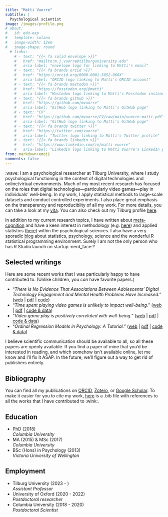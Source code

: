 ```yaml
---
title: "Matti Vuorre"
subtitle: |
  Psychological scientist
image: /images/profile.png
# about:
#   id: edu-exp
#   template: solana
#   image-width: 12em
#   image-shape: round
  # links:
    # - text: "{{< fa solid envelope >}}"
    #   href: "mailto:m.j.vuorre@tilburguniversity.edu"
    #   aria-label: "envelope logo for linking to Matti's email"
    # - text: "{{< fa brands orcid >}}"
    #   href: "https://orcid.org/0000-0001-5052-066X"
    #   aria-label: "ORCID logo linking to Matti's ORCID account"
    # - text: "{{< fa brands mastodon >}}"
    #   href: "https://fosstodon.org/@matti"
    #   aria-label: "Mastodon logo linking to Matti's Fosstodon instance account"
    # - text: "{{< fa brands github >}}"
    #   href: "https://github.com/mvuorre"
    #   aria-label: "GitHub logo linking to Matti's GitHub page"
    # - text: "CV"
    #   href: "https://github.com/mvuorre/CV/raw/main/vuorre-matti.pdf"
    #   aria-label: "GitHub logo linking to Matti's GitHub page"
    # - text: "{{< fa brands twitter >}}"
    #   href: "https://twitter.com/vuorre"
    #   aria-label: "Twitter logo linking to Matti's Twitter profile"
    # - text: "{{< fa brands linkedin >}}"
    #   href: "https://www.linkedin.com/in/matti-vuorre"
    #   aria-label: "LinkedIn logo linking to Matti Vuorre's LinkedIn profile"
from: markdown+emoji
comments: false
---
```


::: {#edu-exp}
:::

:wave: I am a psychological researcher at Tilburg University, where I study psychological functioning in the context of digital technologies and online/virtual environments. Much of my most recent research has focused on the roles that digital technologies---particularly video games---play in individuals' well-being. In my work, I apply statistical methods to large-scale datasets and conduct controlled experiments. I also place great emphasis on the transparency and reproduciblity of all my work. For more details, you can take a look at my [vita](https://github.com/mvuorre/CV/raw/main/vuorre-matti.pdf). You can also check out my Tilburg profile [here](https://www.tilburguniversity.edu/staff/m-j-vuorre/).

In addition to my current research topics, I have written about [meta-cognition](https://link.springer.com/article/10.1007%2Fs11409-020-09257-1) and have a keen interest in methodology (e.g. [here](https://journals.sagepub.com/doi/10.1177/2515245918754826)) and applied statistics ([here](https://www.tandfonline.com/doi/full/10.1080/21642850.2018.1428102)) within the psychological sciences. I also have a very sporadic [blog](blog.html) about statistics, psychology, science and the wonderful R statistical programming environment. Surely I am not the only person who has R Studio launch on startup :nerd_face:?

## Selected writings

Here are some recent works that I was particularly happy to have contributed to. (Unlike children, you *can* have favorite papers.)

-   "*There Is No Evidence That Associations Between Adolescents' Digital Technology Engagement and Mental Health Problems Have Increased.*" ([web](https://doi.org/10.1177/2167702621994549) \| [pdf](https://journals.sagepub.com/doi/pdf/10.1177/2167702621994549) \| [code](https://github.com/digital-wellbeing/timetrends))
-   "*Time spent playing video games is unlikely to impact well-being.*" ([web](https://royalsocietypublishing.org/doi/full/10.1098/rsos.220411) \| [pdf](https://royalsocietypublishing.org/doi/pdf/10.1098/rsos.220411?download=true) \| [code & data](https://zenodo.org/badge/latestdoi/373533911))
-   "*Video game play is positively correlated with well-being.*" ([web](https://doi.org/10.1098/rsos.202049) \| [pdf](https://royalsocietypublishing.org/doi/pdf/10.1098/rsos.202049) \| [code & data](https://github.com/digital-wellbeing/gametime))
-   "*Ordinal Regression Models in Psychology: A Tutorial.*" ([web](https://doi.org/10.1177/2515245918823199) \| [pdf](https://journals.sagepub.com/doi/pdf/10.1177/2515245918823199) \| [code & data](https://osf.io/cu8jv/))

I believe scientific communication should be available to all, so all these papers are openly available. If you find a paper of mine that you'd be interested in reading, and which somehow isn't available online, let me know and I'll fix it ASAP. In the future, we'll figure out a way to get rid of publishers entirely.

## Bibliography

You can find all my publications on [ORCID](https://orcid.org/0000-0001-5052-066X), [Zotero](https://www.zotero.org/vuorre), or [Google Scholar](https://scholar.google.com/citations?hl=en&user=I4DSy-8AAAAJ&view_op=list_works&sortby=pubdate). To make it easier for you to cite my work, [here](/my-publications.bib) is a .bib file with references to all the works that I have contributed to :wink:.

::: grid
::: {.g-col-12 .g-col-md-7 style="text-align: left;"}
## Education

- PhD (2018)\
  *Columbia University*
- MA (2015) & MSc (2017)\
  *Columbia University*
- BSc (Hons) in Psychology (2013)\
  *Victoria University of Wellington*
:::

::: {.g-col-12 .g-col-md-5 style="text-align: left;"}
## Employment

- Tilburg University (2023 - )\
  *Assistant Professor*
- University of Oxford (2020 - 2022)\
  *Postdoctoral researcher*
- Columbia University (2018 - 2020)\
  *Postdoctoral Scientist*
:::
:::
